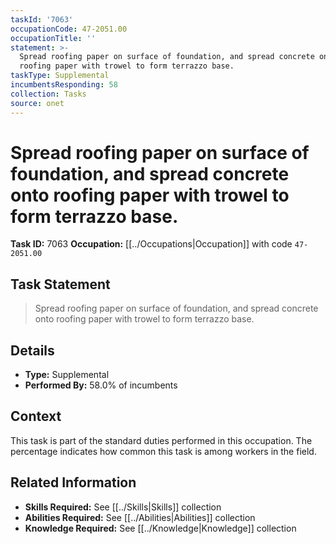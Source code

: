 ```yaml
---
taskId: '7063'
occupationCode: 47-2051.00
occupationTitle: ''
statement: >-
  Spread roofing paper on surface of foundation, and spread concrete onto
  roofing paper with trowel to form terrazzo base.
taskType: Supplemental
incumbentsResponding: 58
collection: Tasks
source: onet
---
```

# Spread roofing paper on surface of foundation, and spread concrete onto roofing paper with trowel to form terrazzo base.

**Task ID:** 7063
**Occupation:** [[../Occupations|Occupation]] with code `47-2051.00`

## Task Statement

> Spread roofing paper on surface of foundation, and spread concrete onto roofing paper with trowel to form terrazzo base.

## Details

- **Type:** Supplemental
- **Performed By:** 58.0% of incumbents

## Context

This task is part of the standard duties performed in this occupation. The percentage indicates how common this task is among workers in the field.

## Related Information

- **Skills Required:** See [[../Skills|Skills]] collection
- **Abilities Required:** See [[../Abilities|Abilities]] collection
- **Knowledge Required:** See [[../Knowledge|Knowledge]] collection
